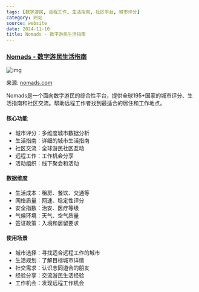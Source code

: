 ```yaml
---
tags: [数字游民, 远程工作, 生活指南, 社区平台, 城市评分]
category: 网站
source: website
date: 2024-11-10
title: Nomads - 数字游民生活指南
---
```


### [Nomads - 数字游民生活指南](https://nomads.com/)

![img](https://img.mengpeng.tech/i/2024/12/07/6753b4fbbda2b.webp)

来源: [nomads.com](https://nomads.com/)

Nomads是一个面向数字游民的综合性平台，提供全球195+国家的城市评分、生活指南和社区交流。帮助远程工作者找到最适合的居住和工作地点。

#### 核心功能
- 城市评分：多维度城市数据分析
- 生活指南：详细的城市生活指南
- 社区交流：全球游民社区互动
- 远程工作：工作机会分享
- 活动组织：线下聚会和活动

#### 数据维度
- 生活成本：租房、餐饮、交通等
- 网络质量：网速、稳定性评分
- 安全指数：治安、医疗等级
- 气候环境：天气、空气质量
- 签证政策：入境和居留要求

#### 使用场景
- 城市选择：寻找适合远程工作的城市
- 生活规划：了解目标城市详情
- 社交需求：认识志同道合的朋友
- 经验分享：交流游民生活经验
- 工作机会：发现远程工作机会